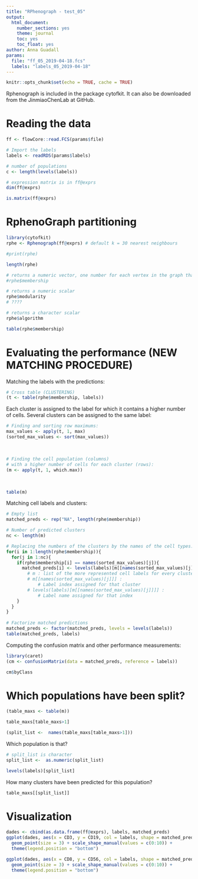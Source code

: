 ```yaml
---
title: "RPhenograph - test_05"
output:
  html_document:
    number_sections: yes
    theme: journal
    toc: yes
    toc_float: yes
author: Anna Guadall
params:
  file: "ff_05_2019-04-18.fcs"
  labels: "labels_05_2019-04-18"
---
```


```r
knitr::opts_chunk$set(echo = TRUE, cache = TRUE)
```

Rphenograph is included in the package cytofkit. It can also be downloaded from the JinmiaoChenLab at GitHub.

# Reading the data
```r
ff <- flowCore::read.FCS(params$file)

# Import the labels
labels <- readRDS(params$labels)

# number of populations
c <- length(levels(labels))
```

```r
# expression matrix is in ff@exprs
dim(ff@exprs)
```

```r
is.matrix(ff@exprs)
```

# RphenoGraph partitioning
```r
library(cytofkit)
rphe <- Rphenograph(ff@exprs) # default k = 30 nearest neighbours
```

```r
#print(rphe)
```

```r
length(rphe)
```

```r
# returns a numeric vector, one number for each vertex in the graph that was the input of the community detection
#rphe$membership
```

```r
# returns a numeric scalar
rphe$modularity
# ????
```

```r
# returns a character scalar
rphe$algorithm
```

```r
table(rphe$membership)
```


# Evaluating the performance (NEW MATCHING PROCEDURE)
Matching the labels with the predictions:

```r
# Cross table (CLUSTERING)
(t <- table(rphe$membership, labels))
```

Each cluster is assigned to the label for which it contains a higher number of cells. Several clusters can be assigned to the same label:
```r
# Finding and sorting row maximums:
max_values <- apply(t, 1, max)
(sorted_max_values <- sort(max_values))
```
\  

```r
# Finding the cell population (columns) 
# with a higher number of cells for each cluster (rows):
(m <- apply(t, 1, which.max)) 
```
\  

```r
table(m)
```

Matching cell labels and clusters:
```r
# Empty list 
matched_preds <- rep("NA", length(rphe$membership))

# Number of predicted clusters
nc <- length(m)

# Replacing the numbers of the clusters by the names of the cell types:
for(i in 1:length(rphe$membership)){
  for(j in 1:nc){
    if(rphe$membership[i] == names(sorted_max_values)[j]){
      matched_preds[i] <- levels(labels)[m[[names(sorted_max_values)[j]]]] 
        # m : list of the more represented cell labels for every cluster
        # m[[names(sorted_max_values)[j]]] : 
            # Label index assigned for that cluster
        # levels(labels)[m[[names(sorted_max_values)[j]]]] : 
            # Label name assigned for that index
    }
  }
}
  
# Factorize matched predictions
matched_preds <- factor(matched_preds, levels = levels(labels))
table(matched_preds, labels)
```

Computing the confusion matrix and other performance measurements:
```r
library(caret)
(cm <- confusionMatrix(data = matched_preds, reference = labels))
```

```r
cm$byClass
```

# Which populations have been split?
```r
(table_maxs <- table(m))
```

```r
table_maxs[table_maxs>1]
```

```r
(split_list <-  names(table_maxs[table_maxs>1]))
```

Which population is that?
```r
# split_list is character
split_list <-  as.numeric(split_list)

levels(labels)[split_list] 
```

How many clusters have been predicted for this population?
```r
table_maxs[[split_list]]
```

# Visualization

```r
dades <- cbind(as.data.frame(ff@exprs), labels, matched_preds)
ggplot(dades, aes(x = CD3, y = CD19, col = labels, shape = matched_preds))  + 
  geom_point(size = 3) + scale_shape_manual(values = c(0:10)) +
  theme(legend.position = "bottom")
```

```r
ggplot(dades, aes(x = CD8, y = CD56, col = labels, shape = matched_preds))  + 
  geom_point(size = 3) + scale_shape_manual(values = c(0:10)) +
  theme(legend.position = "bottom")
```





